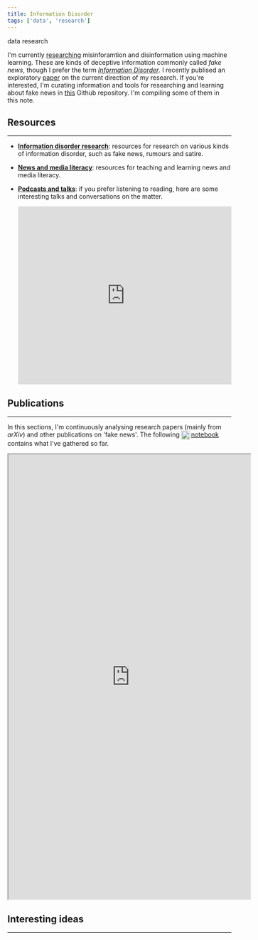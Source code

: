 ```yaml
---
title: Information Disorder
tags: ['data', 'research']
---
```


<NoteTag color="gray">data</NoteTag>
<NoteTag color="gray">research</NoteTag>

I'm currently [researching](https://blog.martinssamuel.com/my-research) misinforamtion and disinformation using machine learning. These are kinds of deceptive information commonly called _fake news_, though I prefer the term [*Information Disorder*](https://firstdraftnews.org/en/education/curriculum-resource/information-disorder-useful-graphics). I recently publised an exploratory [paper](https://blog.martinssamuel.com/exploring-thematic-coherence-in-fake-news) on the current direction of my research. If you're interested, I'm curating information and tools for researching and learning about fake news in [this](https://github.com/m-arti/infodis) Github repository. I'm compiling some of them in this note.

## Resources
---

- [**Information disorder research**](https://github.com/m-arti/infodis/blob/master/Information%20Disorder%20Research.md): resources for research on various kinds of information disorder, such as fake news, rumours and satire.

- [**News and media literacy**](https://github.com/m-arti/infodis/blob/master/News%20and%20Media%20Literacy.md): resources for teaching and learning news and media literacy.

- [**Podcasts and talks**](https://soundcloud.com/martinssamuel/sets/infodis): if you prefer listening to reading, here are some interesting talks and conversations on the matter.
  <iframe width="100%" height="400" scrolling="no" frameborder="no" src="https://w.soundcloud.com/player/?url=https%3A//api.soundcloud.com/playlists/836488304&color=%23bbbbbb&auto_play=false&hide_related=true&show_comments=false&show_user=true&show_reposts=false&show_teaser=false&visual=false"></iframe>

## Publications
---

In this sections, I'm continuously analysing research papers (mainly from *arXiv*) and other publications on 'fake news'. The following [<img src="https://raw.githubusercontent.com/m-arti/ms-notes/4ccb62f36641cd886207d3a35bc403f40a5cf7a7/images/wolfram-icon.svg" alt="A Wolfram Notebook containing an exploration of fake news research papers" style="width:20px; display:inline; vertical-align:middle; padding-right:2px"/>notebook](https://www.wolframcloud.com/obj/mar/Published/infodis.nb) contains what I've gathered so far.

<iframe src="https://www.wolframcloud.com/obj/mar/Published/infodis.nb?_embed=iframe" width="545" height="1000"></iframe>

## Interesting ideas
---
